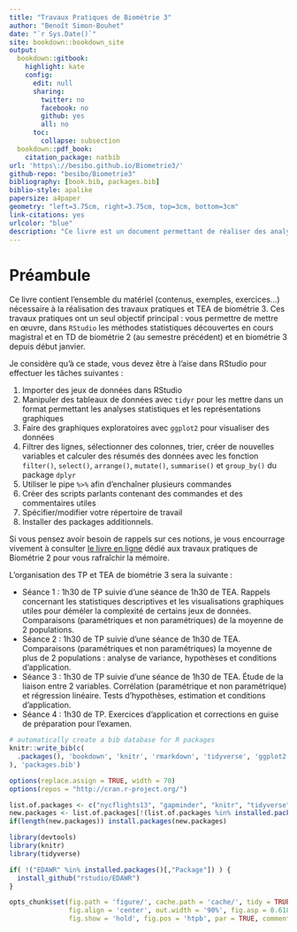 ```yaml
--- 
title: "Travaux Pratiques de Biométrie 3"
author: "Benoît Simon-Bouhet"
date: "`r Sys.Date()`"
site: bookdown::bookdown_site
output: 
  bookdown::gitbook:
    highlight: kate
    config:
      edit: null
      sharing:
        twitter: no
        facebook: no
        github: yes
        all: no
      toc:
        collapse: subsection
  bookdown::pdf_book:
    citation_package: natbib
url: 'https\://besibo.github.io/Biometrie3/'
github-repo: "besibo/Biometrie3"
bibliography: [book.bib, packages.bib]
biblio-style: apalike
papersize: a4paper
geometry: "left=3.75cm, right=3.75cm, top=3cm, bottom=3cm"
link-citations: yes
urlcolor: "blue"
description: "Ce livre est un document permettant de réaliser des analyses statistiques descriptives, des tests d'hypothèse, des régressions linéaires et des analyses de variances dans le cadre des travaux pratiques de Biométrie 3."
---
```


# Préambule

Ce livre contient l'ensemble du matériel (contenus, exemples, exercices...) nécessaire à la réalisation des travaux pratiques et TEA de biométrie 3. Ces travaux pratiques ont un seul objectif principal : vous permettre de mettre en œuvre, dans `RStudio` les méthodes statistiques découvertes en cours magistral et en TD de biométrie 2 (au semestre précédent) et en biométrie 3 depuis début janvier.

Je considère qu'à ce stade, vous devez être à l'aise dans RStudio pour effectuer les tâches suivantes :

1. Importer des jeux de données dans RStudio
2. Manipuler des tableaux de données avec `tidyr` pour les mettre dans un format permettant les analyses statistiques et les représentations graphiques
3. Faire des graphiques exploratoires avec `ggplot2` pour visualiser des données
4. Filtrer des lignes, sélectionner des colonnes, trier, créer de nouvelles variables et calculer des résumés des données avec les fonction `filter()`, `select()`, `arrange()`, `mutate()`, `summarise()` et `group_by()` du package `dplyr`
5. Utiliser le pipe `%>%` afin d'enchaîner plusieurs commandes
6. Créer des scripts parlants contenant des commandes et des commentaires utiles
7. Spécifier/modifier votre répertoire de travail
8. Installer des packages additionnels.

Si vous pensez avoir besoin de rappels sur ces notions, je vous encourrage vivement à consulter [le livre en ligne](https://besibo.github.io/Biometrie2/) dédié aux travaux pratiques de Biométrie 2 pour vous rafraîchir la mémoire.

L'organisation des TP et TEA de biométrie 3 sera la suivante :

- Séance 1 : 1h30 de TP suivie d'une séance de 1h30 de TEA. Rappels concernant les statistiques descriptives et les visualisations graphiques utiles pour déméler la complexité de certains jeux de données. Comparaisons (paramétriques et non paramétriques) de la moyenne de 2 populations.
- Séance 2 : 1h30 de TP suivie d'une séance de 1h30 de TEA. Comparaisons (paramétriques et non paramétriques) la moyenne de plus de 2 populations : analyse de variance, hypothèses et conditions d'application.
- Séance 3 : 1h30 de TP suivie d'une séance de 1h30 de TEA. Étude de la liaison entre 2 variables. Corrélation (paramétrique et non paramétrique) et régression linéaire. Tests d'hypothèses, estimation et conditions d'application.
- Séance 4 : 1h30 de TP. Exercices d'application et corrections en guise de préparation pour l'examen.

```r
# automatically create a bib database for R packages
knitr::write_bib(c(
  .packages(), 'bookdown', 'knitr', 'rmarkdown', 'tidyverse', 'ggplot2', 'gridExtra', 'skimr'
), 'packages.bib')
```


```r
options(replace.assign = TRUE, width = 70)
options(repos = "http://cran.r-project.org/")

list.of.packages <- c("nycflights13", "gapminder", "knitr", "tidyverse", "gridExtra", "devtools", "extrafont", "kableExtra", "skimr")
new.packages <- list.of.packages[!(list.of.packages %in% installed.packages()[,"Package"])]
if(length(new.packages)) install.packages(new.packages)

library(devtools)
library(knitr)
library(tidyverse)

if( !("EDAWR" %in% installed.packages()[,"Package"]) ) {
  install_github("rstudio/EDAWR")
}

opts_chunk$set(fig.path = 'figure/', cache.path = 'cache/', tidy = TRUE,
               fig.align = 'center', out.width = '90%', fig.asp = 0.618,
               fig.show = 'hold', fig.pos = 'htpb', par = TRUE, comment = NA, cache = TRUE)
```



<!-- Reference a figure by its code chunk label with the `fig:` prefix, e.g., see Figure \@ref(fig:nice-fig). Similarly, you can reference tables generated from `knitr::kable()`, e.g., see Table \@ref(tab:nice-tab). -->

<!-- You can write citations, too. For example, we are using the **bookdown** package [@R-bookdown] in this sample book, which was built on top of R Markdown and **knitr** [@xie2015]. -->
